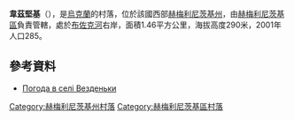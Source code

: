{{coord|49|34|54|N|26|52|33|E|scale:100000|display=title}}

'''韋茲堅基'''（{{lang-uk|Везденьки}}），是[[烏克蘭|烏克蘭]]的村落，位於該國西部[[赫梅利尼茨基州|赫梅利尼茨基州]]，由[[赫梅利尼茨基區|赫梅利尼茨基區]]負責管轄，處於[[布佐克河|布佐克河]]右岸，面積1.46平方公里，海拔高度290米，2001年人口285。

==參考資料==
* [http://weather.in.ua/ua/hmel'nickaja/2695 Погода в селі Везденьки] {{Wayback|url=http://weather.in.ua/ua/hmel'nickaja/2695 |date=20160305115352 }}

{{DEFAULTSORT:Везденьки}}
[[Category:赫梅利尼茨基州村落|Category:赫梅利尼茨基州村落]]
[[Category:赫梅利尼茨基區村落|Category:赫梅利尼茨基區村落]]


{{Khmelnytskyi-geo-stub}}